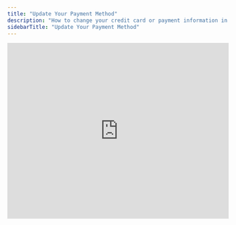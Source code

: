 ```yaml
---
title: "Update Your Payment Method"
description: "How to change your credit card or payment information in the member portal"
sidebarTitle: "Update Your Payment Method"
---
```


<Frame>
  <iframe width="100%" height="400" src="https://www.youtube.com/embed/WxG3IwbSUYo" frameborder="0" allowfullscreen />
</Frame>

## Quick Access

<Card title="Member Portal" icon="user" href="https://app.generalreferral.com/members">
  Direct link to update your payment information
</Card>

## Step-by-Step Process

<Steps>
  <Step title="Access Member Portal">
    Navigate to [app.generalreferral.com/members](https://app.generalreferral.com/members)
  </Step>
  <Step title="Click Member Portal">
    Select the "Member Portal" button on the page
  </Step>
  <Step title="Log In">
    Use your one-time password (sent via email/SMS) or permanent password
  </Step>
  <Step title="Update Payment Info">
    Find payment settings and enter your new payment method
  </Step>
  <Step title="Save Changes">
    Confirm your updates and verify the information is correct
  </Step>
</Steps>

## Payment Method Options

<Tabs>
  <Tab title="Credit Cards">
    ### Accepted Cards

    - Visa
    - Mastercard
    - American Express
    - Discover

    <Note>
      Credit cards provide immediate processing for time-sensitive renewals
    </Note>
  </Tab>
  <Tab title="Debit Cards">
    ### Bank Debit Cards

    - All major bank debit cards
    - Same-day processing
    - Direct from your checking account

    <Tip>
      Recommended for urgent license transfers or renewals
    </Tip>
  </Tab>
  <Tab title="ACH/Bank Transfer">
    ### Direct Bank Payment

    - Routing and account numbers required
    - Lower processing fees
    - 3-5 business days to clear

    <Warning>
      **Not recommended** for urgent deadlines due to processing time
    </Warning>
  </Tab>
</Tabs>

## Setting Up Portal Access

<AccordionGroup>
  <Accordion title="One-Time Password (Default)">
    **How it Works:**

    - Enter your email or phone number
    - Receive unique code via email or SMS
    - Use code to access portal each time

    **Benefits:**

    - No password to remember
    - Enhanced security
    - Works even if you forget login details
  </Accordion>
  <Accordion title="Permanent Password (Optional)">
    **Setup Process:**

    1. Log in using one-time password first
    2. Navigate to **Account Information**
    3. Select **Set up Password**
    4. Create and confirm your permanent password

    **Benefits:**

    - Faster login for frequent users
    - No need to check email/SMS each time
  </Accordion>
</AccordionGroup>

## When to Update Payment Information

<CardGroup cols={2}>
  <Card title="Before Renewal Dates" icon="calendar">
    Update before your membership anniversary or state renewal
  </Card>
  <Card title="Card Expiration" icon="credit-card">
    Replace expired cards before they cause payment failures
  </Card>
  <Card title="Bank Account Changes" icon="bank">
    Update if you close accounts or change banks
  </Card>
  <Card title="Payment Failures" icon="exclamation-triangle">
    Immediately after any declined payment notifications
  </Card>
</CardGroup>

## Important Timing Considerations

<Warning>
  **License at Risk?** If your license renewal deadline is approaching and you have payment issues, **strongly recommend using a credit or debit card** instead of ACH. ACH payments can take up to 5 days to clear, which might cause renewal delays.
</Warning>

### Critical Deadlines

- **Membership renewals:** Update before your anniversary date
- **State license renewals:** Update by early June for NJ renewals
- **License transfers:** Update immediately for urgent transfers

## Troubleshooting Payment Issues

<AccordionGroup>
  <Accordion title="Payment Declined">
    **Common Causes:**

    - Insufficient funds
    - Expired card
    - Incorrect billing address
    - Bank security holds

    **Solutions:**

    - Verify account balance
    - Check card expiration date
    - Confirm billing address matches bank records
    - Contact your bank about holds
  </Accordion>
  <Accordion title="Can't Access Portal">
    **If you can't log in:**

    - Clear browser cache and cookies
    - Try different browser or incognito mode
    - Ensure email/phone number is correct
    - Check spam folder for login codes

    **Still need help?** [Contact our support team](/contact)
  </Accordion>
  <Accordion title="Old Payment Method Charged">
    **If wrong card was charged:**

    - Update payment method immediately
    - Contact support to verify changes took effect
    - Monitor future charges to confirm correction
  </Accordion>
</AccordionGroup>

## Payment Security

<Info>
  **Your Security:** All payment information is processed through secure, encrypted systems. General Referral never stores complete payment details on our servers.
</Info>

### Security Features:

- SSL encryption for all data transmission
- PCI compliant payment processing
- Tokenized card storage
- Regular security audits

## Billing Statement Information

When reviewing charges on your statement, look for:

- **Description:** "GETGR.CO NJRELICENSE"
- **Merchant:** General Referral related charges
- **Amount:** Your membership or state renewal fee

## Automatic Renewals

<Note>
  **Set and Forget:** Once your payment method is updated, all future renewals will process automatically on their due dates, provided your payment method remains valid.
</Note>

### What Processes Automatically:

- Annual or monthly membership renewals
- Biennial state license renewals (NJ)
- Any applicable state transfer fees

## Need Additional Help?

<CardGroup cols={2}>
  <Card title="Member Portal" icon="key" href="https://app.generalreferral.com/members">
    Access your account to update payment information
  </Card>
  <Card title="Contact Support" icon="headset" href="https://app.generalreferral.com/contact">
    Get personal assistance with payment issues
  </Card>
</CardGroup>

## Frequently Asked Questions

<AccordionGroup>
  <Accordion title="How quickly do payment updates take effect?">
    Changes are immediate for credit and debit cards. ACH changes may take 1-2 business days to verify.
  </Accordion>
  <Accordion title="Can I use a different name on the payment method?">
    The name on the payment method should match your member account. Contact support if you need to use a different name.
  </Accordion>
  <Accordion title="Will I get confirmation of payment method changes?">
    Yes, you'll receive email confirmation when payment methods are successfully updated.
  </Accordion>
  <Accordion title="Can I set up automatic payments from my bank?">
    Our system handles automatic renewals once you provide payment information. You don't need to set up separate automatic payments from your bank.
  </Accordion>
</AccordionGroup>